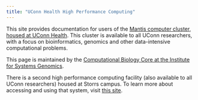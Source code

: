 ```yaml
---
title: "UConn Health High Performance Computing"
---
```


This site provides documentation for users of the [Mantis computer cluster, housed at UConn Health](https://health.uconn.edu/high-performance-computing/). This cluster is available to all UConn researchers, with a focus on bioinformatics, genomics and other data-intensive computational problems. 

This page is maintained by the [Computational Biology Core at the Institute for Systems Genomics](https://bioinformatics.uconn.edu). 

There is a second high performance computing facility (also available to all UConn researchers) housed at Storrs campus. To learn more about accessing and using that system, visit [this site](https://kb.uconn.edu/space/SH/26490077279/About+Storrs+HPC). 
